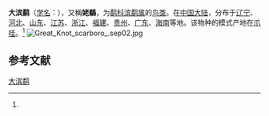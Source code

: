 {{speciesbox
| name = 大滨鹬
| image = Calidris tenuirostris - Laem Phak Bia.jpg
| image_caption = 非繁殖期
| image2 = Calidris tenuirostris - Great Knot.jpg
| image2_caption = 繁殖期
| status = EN
| status_system = IUCN3.1
| status_ref = <ref>{{IUCN|id=22693359 |title=''Calidris tenuirostris'' |assessor=BirdLife International |assessor-link=BirdLife International |version=2015.4 |year=2015 |accessdate=26 November 2015}}</ref>
| genus = Calidris
| species = tenuirostris
| authority = (Horsfield, 1821)<ref name='id1892'>{{cite web| url =http://www.bioinfo.cn/db05/BjdwSpecies.php?action=view&id=1892| title =大滨鹬| work =《中国动物物种编目数据库》| publisher =中国科学院微生物研究所| author =中国科学院动物研究所| accessdate =2009-04-04| deadurl =yes| archiveurl =https://web.archive.org/web/20160305064146/http://www.bioinfo.cn/db05/BjdwSpecies.php?action=view&id=1892| archivedate =2016-03-05}}</ref>
}}

'''大滨鹬'''（[[学名|学名]]：{{lang|la|''Calidris tenuirostris''}}），又稱'''姥鷸'''，为[[鹬科|鹬科]][[滨鹬属|滨鹬属]]的[[鸟类|鸟类]]。在[[中国大陆|中国大陆]]，分布于[[辽宁|辽宁]]、[[河北|河北]]、[[山东|山东]]、[[江苏|江苏]]、[[浙江|浙江]]、[[福建|福建]]、[[贵州|贵州]]、[[广东|广东]]、[[海南|海南]]等地。该物种的模式产地在[[爪哇|爪哇]]。<ref name='id1892'/>
[[Image:Great_Knot_scarboro_.sep02.jpg|thumb]]

== 参考文献 ==
{{reflist}}

{{Commons category|Calidris tenuirostris}}
{{Taxonbar|from=Q18876}}

[[Category:滨鹬属|大滨鹬]]


{{Charadriiformes-stub}}